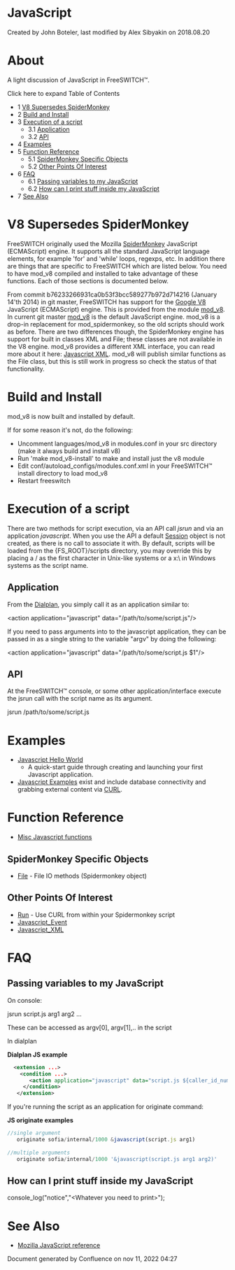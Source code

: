 
# JavaScript 

 Created by  John Boteler, last modified by  Alex Sibyakin on 2018.08.20

# About

A light discussion of JavaScript in FreeSWITCH™.

Click here to expand Table of Contents

* 1 [V8 Supersedes SpiderMonkey](#v8-supersedes-spidermonkey)
* 2 [Build and Install](#build-and-install)
* 3 [Execution of a script](#execution-of-a-script)  
   * 3.1 [Application](#application)  
   * 3.2 [API](#api)
* 4 [Examples](#examples-)
* 5 [Function Reference](#function-reference-)  
   * 5.1 [SpiderMonkey Specific Objects](#spidermonkey-specific-objects)  
   * 5.2 [Other Points Of Interest](#other-points-of-interest-)
* 6 [FAQ](#faq)  
   * 6.1 [Passing variables to my JavaScript](#passing-variables-to-my-javascript)  
   * 6.2 [How can I print stuff inside my JavaScript](#how-can-i-print-stuff-inside-my-javascript)
* 7 [See Also](#see-also-)

# V8 Supersedes SpiderMonkey

FreeSWITCH originally used the Mozilla [SpiderMonkey](http://www.mozilla.org/js/spidermonkey/) JavaScript (ECMAScript) engine. It supports all the standard JavaScript language elements, for example 'for' and 'while' loops, regexps, etc. In addition there are things that are specific to FreeSWITCH which are listed below. You need to have mod\_v8 compiled and installed to take advantage of these functions. Each of those sections is documented below.

From commit b76233266931ca0b53f3bcc589277b972d714216 (January 14'th 2014) in git master, FreeSWITCH has support for the [Google V8](https://code.google.com/p/v8/) JavaScript (ECMAScript) engine. This is provided from the module [mod\_v8](../../Modules/mod_v8_1048935.mdx#api). In current git master [mod\_v8](../../Modules/mod_v8_1048935.mdx#api) is the default JavaScript engine. mod\_v8 is a drop-in replacement for mod\_spidermonkey, so the old scripts should work as before. There are two differences though, the SpiderMonkey engine has support for built in classes XML and File; these classes are not available in the V8 engine. mod\_v8 provides a different XML interface, you can read more about it here: [Javascript XML](Javascript-Examples/index.mdx#about). mod\_v8 will publish similar functions as the File class, but this is still work in progress so check the status of that functionality.

# Build and Install

mod\_v8 is now built and installed by default.

If for some reason it's not, do the following:

* Uncomment languages/mod\_v8 in modules.conf in your src directory (make it always build and install v8)
* Run 'make mod\_v8-install' to make and install just the v8 module
* Edit conf/autoload\_configs/modules.conf.xml in your FreeSWITCH™ install directory to load mod\_v8
* Restart freeswitch

# Execution of a script

There are two methods for script execution, via an API call _jsrun_ and via an application _javascript_. When you use the API a default [Session](Session/index.mdx#methods) object is not created, as there is no call to associate it with. By default, scripts will be loaded from the {FS\_ROOT}/scripts directory, you may override this by placing a / as the first character in Unix-like systems or a x:\\ in Windows systems as the script name.

## Application

From the [Dialplan](../../Dialplan/XML-Dialplan/index.mdx#why), you simply call it as an application similar to:

&lt;action application="javascript" data="/path/to/some/script.js"/>

If you need to pass arguments into to the javascript application, they can be passed in as a single string to the variable "argv" by doing the following:

&lt;action application="javascript" data="/path/to/some/script.js $1"/>

## API

At the FreeSWITCH™ console, or some other application/interface execute the jsrun call with the script name as its argument.

jsrun /path/to/some/script.js

# Examples 

* [Javascript Hello World](Javascript-Examples/Javascript-Example---HelloWorld_7144139.mdx#about)  
   * A quick-start guide through creating and launching your first Javascript application.
* [Javascript Examples](https://freeswitch.org/confluence/dosearchsite.action?queryString=javascript+example) exist and include database connectivity and grabbing external content via [CURL](http://en.wikipedia.org/wiki/CURL).

# Function Reference 

* [Misc Javascript functions](https://wiki.freeswitch.org/wiki/Misc%5FJavascript%5Ffunctions "Misc Javascript functions")

## SpiderMonkey Specific Objects

* [File](https://wiki.freeswitch.org/wiki/File "File") \- File IO methods (Spidermonkey object)

## Other Points Of Interest 

* [Run](https://wiki.freeswitch.org/wiki/Run "Run") \- Use CURL from within your Spidermonkey script
* [Javascript\_Event](https://wiki.freeswitch.org/wiki/Javascript%5FEvent "Javascript Event")
* [Javascript\_XML](https://wiki.freeswitch.org/wiki/Javascript%5FXML "Javascript XML")

# FAQ

## Passing variables to my JavaScript

On console:

  jsrun script.js arg1 arg2 ...

These can be accessed as argv\[0\], argv\[1\],.. in the script

In dialplan

**Dialplan JS example**

```xml
  <extension ...>
    <condition ...>
       <action application="javascript" data="script.js ${caller_id_number}"/>
     </condition>
   </extension>
```

If you're running the script as an application for originate command:

**JS originate examples**

```js
//single argument
   originate sofia/internal/1000 &javascript(script.js arg1)          
 
//multiple arguments
   originate sofia/internal/1000 '&javascript(script.js arg1 arg2)'   
```

## How can I print stuff inside my JavaScript

  console_log("notice","&lt;Whatever you need to print>");

  
# See Also 

* [Mozilla JavaScript reference](http://developer.mozilla.org/en/docs/JavaScript)

Document generated by Confluence on nov 11, 2022 04:27
